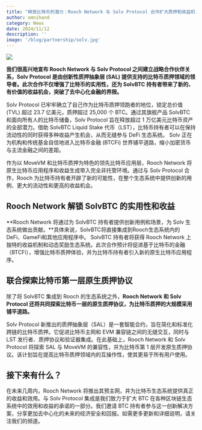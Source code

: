 ```yaml
---
title: "释放比特币的潜力：Rooch Network 与 Solv Protocol 合作扩大质押和收益机会"
author: omnihand
category: News
date: 2024/11/12
description: ''
image: '/blog/partnership/solv.jpg'
---
```



<PostHeader />

![](/blog/partnership/solv.jpg)

**我们很高兴地宣布 Rooch Network 与 Solv Protocol 之间建立战略合作伙伴关系，Solv Protocol 是由创新性质押抽象层 (SAL) 提供支持的比特币质押领域的领导者。此次合作不仅增强了比特币的实用性，还为 SolvBTC 持有者带来了新的、有价值的收益机会，突破了去中心化金融的界限。**

Solv Protocol 已牢牢确立了自己作为比特币质押领跑者的地位，锁定总价值 (TVL) 超过 23.7 亿美元，质押超过 25,000 个 BTC。通过其旗舰产品 SolvBTC 和面向所有人的比特币储备，Solv Protocol 旨在释放超过 1 万亿美元比特币资产的全部潜力。借助 SolvBTC Liquid Stake 代币（LST），比特币持有者可以在保持流动性的同时获得多种收益产生机会，从而无缝参与 DeFi 生态系统。 Solv 正在为机构和传统基金自信地进入比特币金融 (BTCFi) 世界铺平道路，缩小加密货币与主流金融之间的差距。

作为以 MoveVM 和比特币质押为特色的领先比特币应用层，Rooch Network 将原生比特币应用程序和收益生成带入完全非托管环境。通过与 Solv Protocol 合作，Rooch 为比特币持有者开辟了新的可能性，在整个生态系统中提供创新的用例、更大的流动性和更高的收益机会。

## Rooch Network 解锁 SolvBTC 的实用性和收益

**Rooch Network 将通过为 SolvBTC 持有者提供创新用例和场景，为 Solv 生态系统做出贡献。**具体来说，SolvBTC将直接集成到Rooch生态系统内的DeFi、GameFi和其他应用程序中。 SolvBTC 持有者将获得 Rooch Network 上独特的收益机制和动态奖励生态系统。此次合作预计将促进基于比特币的金融（BTCFi），增强比特币质押体验，并为比特币持有者引入新的原生比特币应用程序。

## 联合探索比特币第一层原生质押协议

除了将 SolvBTC 集成到 Rooch 的生态系统之外，**Rooch Network 和 Solv Protocol 还将共同探索比特币一层的原生质押协议，为比特币质押的大规模采用铺平道路。**

Solv Protocol 新推出的质押抽象层（SAL）是一套智能合约，旨在简化和标准化跨链的比特币质押。它促进比特币主网和 EVM 兼容链之间的无缝交互，同时与 LST 发行者、质押协议和验证器集成。在此基础上，Rooch Network 和 Solv Protocol 将探索 SAL 与 MoveVM 的兼容性，并为比特币第 1 层开发原生质押协议。该计划旨在提高比特币质押领域内的互操作性，使其更易于所有用户使用。

## 接下来有什么？

在未来几周内，Rooch Network 将推出其预主网，并为比特币生态系统提供真正的收益和效用。与 Solv Protocol 集成是我们致力于扩大 BTC 在各种区块链生态系统中的效用和收益的承诺的一部分。我们邀请 BTC 持有者参与这一创新解决方案，分享更加去中心化的未来的经济安全和回报。如需更多更新和详细说明，请关注我们的频道。
